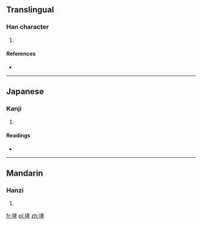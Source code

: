 ==Translingual==

===Han character===
{{Han char|rn=32|rad=土|as=06|sn=9|four=4510<sub>7</sub>|canj=土中手 (GLQ)}}

# {{defn|Han|sort=土06}}

====References====
* {{Han ref|kx=0227.330|dkj=05034|hdz=10442.060|uh=578F|ud=22415|bh=CE5A|bd=52826}}

----

==Japanese==

===Kanji===
{{ja-kanji|grade=|rs=土06}}

# {{defn|lang=ja|sort=土06}}

====Readings====
* {{ja-readings|on=[[ろつ]] (rotsu), [[ろち]] (rochi)|kun=}}

----

==Mandarin==

===Hanzi===
{{cmn-hanzi|pin=[[lù]] ([[lu4]])|wg=lu<sup>4</sup>}}

# {{defn|lang=cmn|sort=土06}}

[[fr:垏]]
[[pl:垏]]
[[zh:垏]]